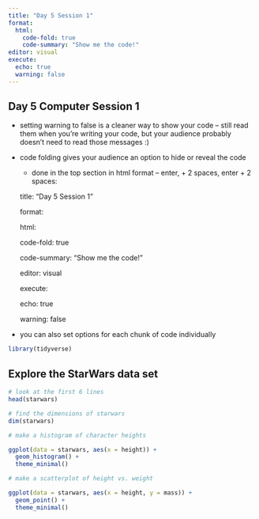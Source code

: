 ```yaml
---
title: "Day 5 Session 1"
format: 
  html: 
    code-fold: true
    code-summary: "Show me the code!"
editor: visual
execute:
  echo: true 
  warning: false 
---
```


## Day 5 Computer Session 1

-   setting warning to false is a cleaner way to show your code -- still read them when you're writing your code, but your audience probably doesn't need to read those messages :)

-   code folding gives your audience an option to hide or reveal the code

    -   done in the top section in html format -- enter, + 2 spaces, enter + 2 spaces:

    title: "Day 5 Session 1"

    format:

    html:

    code-fold: true

    code-summary: "Show me the code!"

    editor: visual

    execute:

    echo: true

    warning: false

-   you can also set options for each chunk of code individually

```r
library(tidyverse)
```

## Explore the StarWars data set

```r
# look at the first 6 lines
head(starwars)
```

```r
# find the dimensions of starwars
dim(starwars)
```

```r
# make a histogram of character heights

ggplot(data = starwars, aes(x = height)) +
  geom_histogram() +
  theme_minimal()
```

```r
# make a scatterplot of height vs. weight

ggplot(data = starwars, aes(x = height, y = mass)) +
  geom_point() +
  theme_minimal()
```
